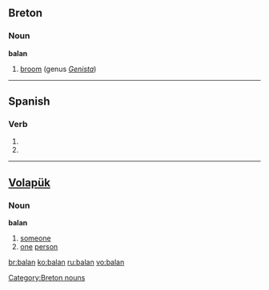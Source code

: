 ==Breton==

===Noun===
'''balan'''

# [[broom]] (genus ''[[Genista]]'')

[[Category:Breton nouns]]

----

==Spanish==

===Verb===
{{es-verb-form|balar}}

# {{es-verb form of|ending=ar|mood=indicative|tense=present|pers=2|formal=yes|number=plural|[[balar]]}}
# {{es-verb form of|ending=ar|mood=indicative|tense=present|pers=3|number=plural|[[balar]]}}

----

==[[Volapük]]==

===Noun===
'''balan'''

# [[someone]]
# [[one]] [[person]]

[[br:balan]]
[[ko:balan]]
[[ru:balan]]
[[vo:balan]]